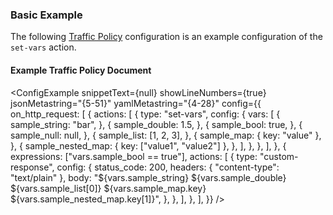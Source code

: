 
### Basic Example

The following [Traffic Policy](/docs/traffic-policy/) configuration is an example configuration of the `set-vars` action.

#### Example Traffic Policy Document

<ConfigExample
	snippetText={null}
	showLineNumbers={true}
	jsonMetastring="{5-51}"
	yamlMetastring="{4-28}"
	config={{
		on_http_request: [
			{
				actions: [
					{
						type: "set-vars",
						config: {
							vars: [
								{
									sample_string: "bar",
								},
								{
									sample_double: 1.5,
								},
								{
									sample_bool: true,
								},
								{
									sample_null: null,
								},
								{
									sample_list: [1, 2, 3],
								},
								{
									sample_map: { key: "value" },
								},
								{
									sample_nested_map: { key: ["value1", "value2"] },
								},
							],
						},
					},
				],
			},
			{
				expressions: ["vars.sample_bool == true"],
				actions: [
					{
						type: "custom-response",
						config: {
							status_code: 200,
							headers: { "content-type": "text/plain" },
							body:
								"${vars.sample_string} ${vars.sample_double} ${vars.sample_list[0]} ${vars.sample_map.key} ${vars.sample_nested_map.key[1]}",
						},
					},
				],
			},
		],
	}}
/>
